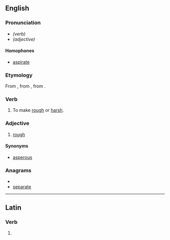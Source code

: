 ==English==

===Pronunciation===
* ''(verb)'' {{IPA|/æspəreɪt/}}
* ''(adjective)'' {{IPA|/æspərət/}}

====Homophones====
* [[aspirate]]

===Etymology===
From {{etyl|la}} {{term|asperatus|lang=la}}, from {{term|asperare|asperare|to make rough|lang=la}}, from {{term|asper|asper|rough|lang=la}}.

===Verb===
{{en-verb|asperates|asperating|asperated}}

# To make [[rough]] or [[harsh]].

===Adjective===
{{en-adj}}

# [[rough]]

====Synonyms====
* [[asperous]]

===Anagrams===
* {{alphagram|aaeeprst}}
* [[separate#English|separate]]

----

==Latin==

===Verb===
{{la-verb-form|asperāte}}

# {{conjugation of|aspero|asperō|1|p|pres|act|imp|lang=la}}